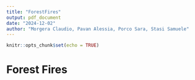 ```yaml
---
title: "ForestFires"
output: pdf_document
date: "2024-12-02"
author: "Morgera Claudio, Pavan Alessia, Porco Sara, Stasi Samuele" 
---
```


```r
knitr::opts_chunk$set(echo = TRUE)
```

# Forest Fires
